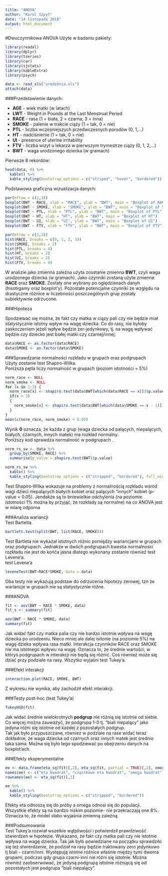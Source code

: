 ```yaml
---
title: "ANOVA"
author: "Karol Szpyt"
date: "14 listopada 2018"
output: html_document
---
```

#Dwuczynnikowa ANOVA
Użyte w badaniu pakiety:
```r
library(readxl)
library(dplyr)
library(tseries)
library(car)
library(sjstats)
library(kableExtra)
library(psych)
```
```r
data <- read_xls("urodzenia.xls")
attach(data)
```

###Przedstawienie danych:  

 * **AGE**   - wiek matki (w latach)
 * **LWT**   - Weight in Pounds at the Last Menstrual Period
 * **RACE**  - rasa (1 = biała, 2 = czarna, 3 = inna)
 * **SMOKE** - palenie w trakcie ciąży (1 = tak, 0 = nie)
 * **PTL**   - liczba wcześniejszych przedwczesnych porodów (0, 1,...)
 * **HT**    - nadciśnienie (1 = tak, 0 = nie)
 * **UI**    - presence of uterine irritability
 * **FTV**   - liczba wizyt u lekarza w pierwszym trymestrze ciąży (0, 1, 2,...)
 * **BWT**   - waga urodzonego dziecka (w gramach)
  
Pierwsze 8 rekordów:
```r
head(data, 8) %>%
  kable() %>%
  kable_styling(bootstrap_options = c("striped", "hover", "bordered"))
```
Podstawowa graficzna wizualizacja danych:
```r
par(mfrow = c(2,3))
boxplot(BWT ~ RACE, xlab = "RACE", ylab = "BWT", main = "Boxplot of RACE")
boxplot(BWT ~ SMOKE, xlab = "SMOKE", ylab = "BWT", main = "Boxplot of SMOKE")
boxplot(BWT ~ PTL, xlab = "PTL", ylab = "BWT", main = "Boxplot of PTL")  
boxplot(BWT ~ HT, xlab = "HT", ylab = "BWT", main = "Boxplot of HT")
boxplot(BWT ~ UI, xlab = "UI", ylab = "BWT", main = "Boxplot of UI")
boxplot(BWT ~ FTV, xlab = "FTV", ylab = "BWT", main = "Boxplot of FTV")
```

```r
par(mfrow = c(2,3))
hist(RACE, breaks = c(0, 1, 2, 3))
hist(SMOKE, breaks = 2)
hist(PTL, breaks = 4)
hist(HT, breaks = 2)
hist(UI, breaks = 2)
hist(FTV, breaks = 6)
```

W analizie jako zmienna zależna użyta zosstanie zmienna **BWT**, czyli waga urodzonego dziecka (w gramach). Jako czynniki zostaną użyte zmienne **RACE** oraz **SMOKE**. Zostały one wybrany po oględzienach danyh (hisotrgamy oraz boxplot'y). Pozostałe potencjalne czynniki ze względu na drastyczne różnice w liczebności poszczególnych grup zostały subiektywnie odrzucone.  
  
###Hipoteza  

Spodziewać się można, że fakt czy matka w ciązy pali czy nie będzie miał statystycznie istotny wpływ na wagę dziecka. Co do rasy, nie byłoby zaskoczeniem jeżeli wpływ będzie zer-jedynkowy, tj. na wagę wpływać będzie czy dziecko jest białej matki czy czarnej/innej.
```r
data$RACE <- as.factor(data$RACE)
data$SMOKE <- as.factor(data$SMOKE)
```

###Sprawdzanie normalności rozkładu w grupach oraz podgrupach  
Użyty zostanie test Shapiro-Wilka.  
Poniższa pętla liczy normalność w grupach (poziom istotności = 5%)
```r
norm_race <- NULL
norm_smoke <- NULL
for (x in 1:3) {
  norm_race[x] <- shapiro.test(data$BWT[which(data$RACE == x)])$p.value
  if(x < 3)
  {
    norm_smoke[x] <- shapiro.test(data$BWT[which(data$SMOKE == x - 1)])$p.value
  }
}
mean(c(norm_race, norm_smoke) < 0.05)
```
Wynik **0** oznacza, że każda z grup (waga dziecka od palących, niepalących, białych, czarnych, innych matek) ma rozkład normalny.  
Poniższy kod sprawdza normalność w podgrupach .
```r
norm_rs_sw <- data %>%
  group_by(SMOKE, RACE) %>%
  summarise(p_value = shapiro.test(BWT)$p.value)
```

```r
norm_rs_sw %>%
  kable() %>%
  kable_styling(bootstrap_options = c("stripped", "bordered"), full_width = FALSE, position = "left")
```
Test Shapiro-Wilka wskazuje na problemy z normalnością rozkładu wśród wagi dzieci niepalących białych kobiet oraz palących "innych" kobiet (p-value < 0.05). Jendakże są to bniewielkie odchylenia (na poziomie istotności 1% można by przyjąć, że rozkłady są normalne) na co ANOVA jest w miarę odporna

###Analiza wariancji  
Test Bartelta.
```r
bartlett.test(split(BWT, list(RACE, SMOKE)))
```  
Test Bartleta nie wykazał istotnych różnic pomiędzy wariancjami w grupach oraz podgrupach. Jednakże w dwóch podgrupach kwestia normalności rozkładu nie jest do końća jasna dlatego wykonany zostanie również test Levene'a.  
test Levene'a
```r
leveneTest(BWT~RACE*SMOKE, data = data)
```

Oba testy nie wykazują podstaw do odrzucenia hipotezy zerowej, tzn że wariancje w grupach nie są statystycznie różne.  

###ANOVA
```r
fit <- aov(BWT ~ RACE * SMOKE, data)
fit_s <- summary(fit)
```
```r
aov(BWT ~ RACE * SMOKE, data)
summary(fit)
```
Jak widać fakt czy matka palia czy nie bardzo istotnie wpływa na wagę dziecka po urodzeniu. Nieco mniej ale dalej isitonie (na poziomie 5%) na wagę dzieka wpływa rasa matki. Interakcja czynników RACE oraz SMOKE nie ma istotnego wpływu na wagę. Oznacza to, że średnie wartości, w któryś podgrupach w interakcji nie będą się różnić. Coś również może się dziać przy podziale na rasy. Wszytko wyjaśni test Tukey'a.

###Efekt interakcji
```r
interaction.plot(RACE, SMOKE, BWT)
```
Z wykresu nie wynika, aby zachodził efekt interakcji. 
  
###Testy post-hoc (test Tukey'a)
```r
TukeyHSD(fit)
``` 
Jak widać średnie wielokrotnych **podgrup** nie różnią się istotnie od siebie. Co więcej można zauważyć, że podgrupa 1-0 tj. "biali niepalący" jako jedyna różni się istotnie od każdej z pozostałych podgrup.  
Tak jak było przypuszczane, również w podziale na rase widać teraz dokładnie, że waga dziecka od czarnych oraz innych matek jest średnio taka sama. Można się było tego spodziewać po obejrzeniu danych na boxplot'ach.  

###Efekty eksperymentalne
```r
ee <- data.frame(eta_sq(fit)[,2], eta_sq(fit, partial = TRUE)[,2], omega_sq(fit)[,2])
names(ee) <- c("eta kwadrat", "cząstkowe eta kwadrat", "omega kwadrat")
rownames(ee) <- eta_sq(fit)[,1]

ee %>%
  kable() %>%
  kable_styling(bootstrap_options = c("stripped", "bordered"))
```
Efekty eta odnoszą się do próby a omega odnosi się do populacji. Wszystkie efekty są na bardzo niskim poziomie- nie przekraczają one 8%. Oznacza to, że model słabo wyjaśnia zmienną zależną.  

###Podsumowanie  
Test Tukey'a rozwiał wszelkie wątpliwości i potwierdził prawdziwość stwierdzeń w hipotezie. Wykazano, że fakt czy matka pali czy nie istotnie wpływa na wagę dziecka. Tak jak było powiedziane na początku sprawdziło się też stwierdzenie, że podział na rasy będzie traktowany zero jedynkowo tj biali - czarni/inni. Występują istotne różnice właśnie między tymi dwoma grupami, podczas gdy grupa czarni-inni nie różni się istotnie. Można również zaobserwować, że jedyną podgrupą istotnie różniącą się od pozostałych jest podgrupa "biali niepalący".